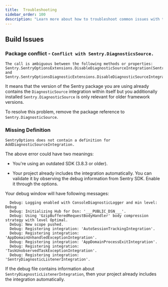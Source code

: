 ```yaml
---
title:  Troubleshooting
sidebar_order: 100
description: "Learn more about how to troubleshoot common issues with the .NET SDK. "
---
```


## Build Issues


### Package conflict - `Conflict with Sentry.DiagnosticsSource.`

```
The call is ambiguous between the following methods or properties: 
Sentry.SentryOptionsExtensions.DisableDiagnosticSourceIntegration(Sentry.SentryOptions) 
and Sentry.SentryOptionsDiagnosticExtensions.DisableDiagnosticSourceIntegration(Sentry.SentryOptions)
```

It means that the version of the Sentry package you are using already contains the `DiagnosticSource` integration within itself but you additionally installed `Sentry.DiagnosticSource` is only relevant for older framework versions.

To resolve this problem, remove the package reference to `Sentry.DiagnosticSource`.

### Missing Definition

`SentryOptions does not contain a definition for AddDiagnosticSourceIntegration.`

The above error could have two meanings:

* You're using an outdated SDK (3.8.3 or older).

* Your project already includes the integration automatically. You can validate it by observing the debug information from Sentry SDK. <PlatformLink to="/configuration/options/#debug">Enable it through the options.</PlatformLink>

Your debug window will have following messages:

```
  Debug: Logging enabled with ConsoleDiagnosticLogger and min level: Debug
  Debug: Initializing Hub for Dsn: '___PUBLIC_DSN___'.
  Debug: Using 'GzipBufferedRequestBodyHandler' body compression strategy with level Optimal.
  Debug: New scope pushed.
  Debug: Registering integration: 'AutoSessionTrackingIntegration'.
  Debug: Registering integration: 'AppDomainUnhandledExceptionIntegration'.
  Debug: Registering integration: 'AppDomainProcessExitIntegration'.
  Debug: Registering integration: 'TaskUnobservedTaskExceptionIntegration'.
  Debug: Registering integration: 'SentryDiagnosticListenerIntegration'.
```
If the debug file contains information about `SentryDiagnosticListenerIntegration`, then your project already includes the integration automatically.

